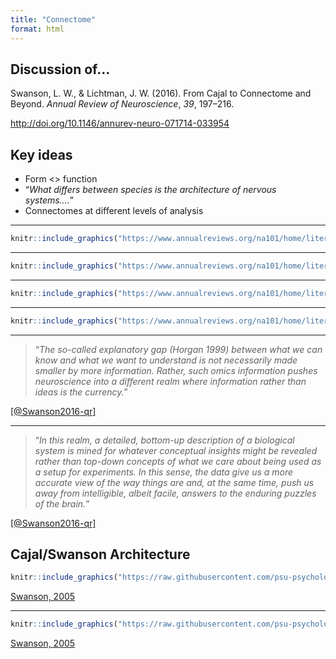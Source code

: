 ```yaml
---
title: "Connectome"
format: html
---
```


## Discussion of...

Swanson, L. W., & Lichtman, J. W. (2016). From Cajal to Connectome and Beyond. *Annual Review of Neuroscience*, *39*, 197–216.

<http://doi.org/10.1146/annurev-neuro-071714-033954>

## Key ideas

- Form <> function
- "*What differs between species is the architecture of nervous systems....*"
- Connectomes at different levels of analysis

---

```r
knitr::include_graphics("https://www.annualreviews.org/na101/home/literatum/publisher/ar/journals/content/neuro/2016/neuro.2016.39.issue-1/annurev-neuro-071714-033954/20160711/images/large/ne390197.f1.jpeg")
```

---

```r
knitr::include_graphics("https://www.annualreviews.org/na101/home/literatum/publisher/ar/journals/content/neuro/2016/neuro.2016.39.issue-1/annurev-neuro-071714-033954/20160711/images/medium/ne390197.f2.gif")
```

---

```r
knitr::include_graphics("https://www.annualreviews.org/na101/home/literatum/publisher/ar/journals/content/neuro/2016/neuro.2016.39.issue-1/annurev-neuro-071714-033954/20160711/images/medium/ne390197.f3.gif")
```

---

```r
knitr::include_graphics("https://www.annualreviews.org/na101/home/literatum/publisher/ar/journals/content/neuro/2016/neuro.2016.39.issue-1/annurev-neuro-071714-033954/20160711/images/large/ne390197.f4.jpeg")
```

---

>"*The so-called explanatory gap (Horgan 1999) between what we can know and what we want to understand is not necessarily made smaller by more information. Rather, such omics information pushes neuroscience into a different realm where information rather than ideas is the currency.*"

[[@Swanson2016-qr]](http://dx.doi.org/10.1146/annurev-neuro-071714-033954)

---

>"*In this realm, a detailed, bottom-up description of a biological system is mined for whatever conceptual insights might be revealed rather than top-down concepts of what we care about being used as a setup for experiments. In this sense, the data give us a more accurate view of the way things are and, at the same time, push us away from intelligible, albeit facile, answers to the enduring puzzles of the brain.*"

[[@Swanson2016-qr]](http://dx.doi.org/10.1146/annurev-neuro-071714-033954)

## Cajal/Swanson Architecture {.flexbox .vcenter}

<div class="centered">
```r
knitr::include_graphics("https://raw.githubusercontent.com/psu-psychology/psy-511-scan-fdns-2017/master/lectures/img/swanson-2005-fig-1.jpg")
```

[Swanson, 2005](http://dx.doi.org/10.1002/cne.20733)
</div>

---

<div class="centered">
```r
knitr::include_graphics("https://raw.githubusercontent.com/psu-psychology/psy-511-scan-fdns-2017/master/lectures/img/swanson-2005-fig-3.jpg")
```

[Swanson, 2005](http://dx.doi.org/10.1002/cne.20733)
</div>
